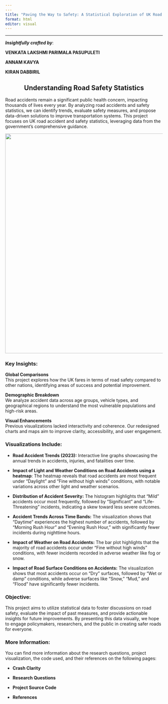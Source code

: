 ```yaml
---
--- 
title: "Paving the Way to Safety: A Statistical Exploration of UK Road Accidents" 
format: html 
editor: visual
---
```

---

***Insightfully crafted by***:

**VENKATA LAKSHMI PARIMALA PASUPULETI**

**ANNAM KAVYA**

**KIRAN DABBIRIL**

::: {style="text-align: center;"}
## **Understanding Road Safety Statistics**
:::

Road accidents remain a significant public health concern, impacting thousands of lives every year. By analyzing road accidents and safety statistics, we can identify trends, evaluate safety measures, and propose data-driven solutions to improve transportation systems. This project focuses on UK road accident and safety statistics, leveraging data from the government’s comprehensive guidance.

![](Safetyfirst.jpg){fig-align="center" width="701"}

### Key Insights:

**Global Comparisons**\
This project explores how the UK fares in terms of road safety compared to other nations, identifying areas of success and potential improvement.

**Demographic Breakdown**\
We analyze accident data across age groups, vehicle types, and geographical regions to understand the most vulnerable populations and high-risk areas.

**Visual Enhancements**\
Previous visualizations lacked interactivity and coherence. Our redesigned charts and maps aim to improve clarity, accessibility, and user engagement.

### Visualizations Include:

-   **Road Accident Trends (2023):** Interactive line graphs showcasing the annual trends in accidents, injuries, and fatalities over time.

-   **Impact of Light and Weather Conditions on Road Accidents using a heatmap**: The heatmap reveals that road accidents are most frequent under "Daylight" and "Fine without high winds" conditions, with notable variations across other light and weather scenarios.

-   **Distribution of Accident Severity:** The histogram highlights that "Mild" accidents occur most frequently, followed by "Significant" and "Life-Threatening" incidents, indicating a skew toward less severe outcomes.

-   **Accident Trends Across Time Bands:** The visualization shows that "Daytime" experiences the highest number of accidents, followed by "Morning Rush Hour" and "Evening Rush Hour," with significantly fewer incidents during nighttime hours.

-   **Impact of Weather on Road Accidents:** The bar plot highlights that the majority of road accidents occur under "Fine without high winds" conditions, with fewer incidents recorded in adverse weather like fog or snow.

-   **Impact of Road Surface Conditions on Accidents:** The visualization shows that most accidents occur on "Dry" surfaces, followed by "Wet or damp" conditions, while adverse surfaces like "Snow," "Mud," and "Flood" have significantly fewer incidents.

### Objective:

This project aims to utilize statistical data to foster discussions on road safety, evaluate the impact of past measures, and provide actionable insights for future improvements. By presenting this data visually, we hope to engage policymakers, researchers, and the public in creating safer roads for everyone.

### More Information:

You can find more information about the research questions, project visualization, the code used, and their references on the following pages:

-   **Crash Clarity**

-   **Research Questions**

-   **Project Source Code**

-   **References**
